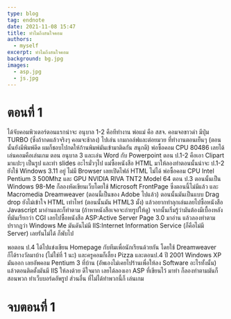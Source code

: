 ```yaml
---
type: blog
tag: endnote
date: 2021-11-08 15:47
title: ทำไมถึงสนใจคอม
authors:
  - myself
excerpt: ทำไมถึงสนใจคอม
background: bg.jpg
images:
  - asp.jpg
  - js.jpg
---
```



# ตอนที่ 1

ได้จับคอมพิวเตอร์ตอนแรกน่าจะ อนุบาล 1-2 คือทีทำงาน พ่อแม่ คือ สสจ. คอมจอขาวดำ มีปุ่ม TURBO (ซึ่งถ้ากดแล้วจริงๆ คอมจะช้าลง) ไปเล่น เกมกอล์ฟและต่อยมวย ที่ทำงานตอนเย็นๆ (ตอนนั้นยังมีพิมพ์ดีด ผมก็ชอบไปกดให้ก้านพิมพ์มันเข้ามาติดกัน สนุกดี)
พ่อซื้อคอม CPU 80486 เลยได้เล่นคอมคือเล่นเกม ตอน อนุบาล 3 และเล่น Word กับ Powerpoint ตอน ป.1-2 คือเอา Clipart มาแปะๆ เป็นรูป และทำ slides อะไรมั่วๆไป
แม่ซื้อหนังสือ HTML มาให้ลองทำตอนนั้นน่าจะ ป.1-2 ยังใช้ Windows 3.11 อยู่ ไม่มี Browser เลยเปิดไฟล์ HTML ไม่ได้
พ่อซื้อคอม CPU Intel Pentium 3 500Mhz และ GPU NVIDIA RIVA TNT2 Model 64 ตอน ป.3 ตอนนั้นเป็น Windows 98-Me ก็ลองหัดเขียนเว็บโดยใช้ Microsoft FrontPage ซึ่งตอนนี้ไม่มีแล้ว และ Macromedia Dreamweaver (ตอนนี้เป็นของ Adobe ไปแล้ว) ตอนนั้นมันเป็นแบบ Drag drop ยังไม่เข้าใจ HTML เท่าไหร่ (ตอนนั้นมัน HTML3 มั้ง) แล้วอยากทำลุกเล่นเลยไปซื้อหนังสือ Javascript มาอ่านและก็ทำตาม (ถ้าหาหนังสือเจอจะถ่ายรูปให้ดู) จากนั้นเริ่มรู้ว่ามันต้องมีเบื้องหลัง ที่มันเรียกว่า CGI เลยไปซื้อหนังสือ ASP:Active Server Page 3.0 มาอ่าน แล้วลองทำตาม ปรากฎว่า Windows Me มันดันไม่มี IIS:Internet Information Service (ก็คือไม่มี Server) เลยรันไม่ได้ ก็พับไป

<MDXImage name="asp.jpg" caption="ภาพหนังสือ ASP" />
<MDXImage name="js.jpg" caption="ภาพหนังสือ Javascript" />

พอตอน ป.4 ได้ไปแข่งเขียน Homepage กับทีมเพื่อนักเรียนด้วยกัน โดยใช้ Dreamweaver ก็ได้รางวัลมาบ้าง (ไม่ใช่ที่ 1 นะ) และครูคอมก็เลี้ยง Pizza และตอนป.4 ปี 2001 Windows XP มันออก เลยอัพคอม Pentium 3 ที่บ้าน (อัพเองไม่เคยไปร้านเพื่อให้ลง Software อะไรทั้งนั้น) แล้วตอนติดตั้งมันมี IIS ให้ลงด้วย ดีใจมาก เลยได้ลองเอา ASP ที่เขียนไว้ มาทำ ก็ลองทำตามมันก็สอนพวก ทำเว็บบอร์ดอัพรูป
ส่วนอื่น ที่ไม่ได้ทำพวกนี้ก็ เล่นเกม

# จบตอนที่ 1
